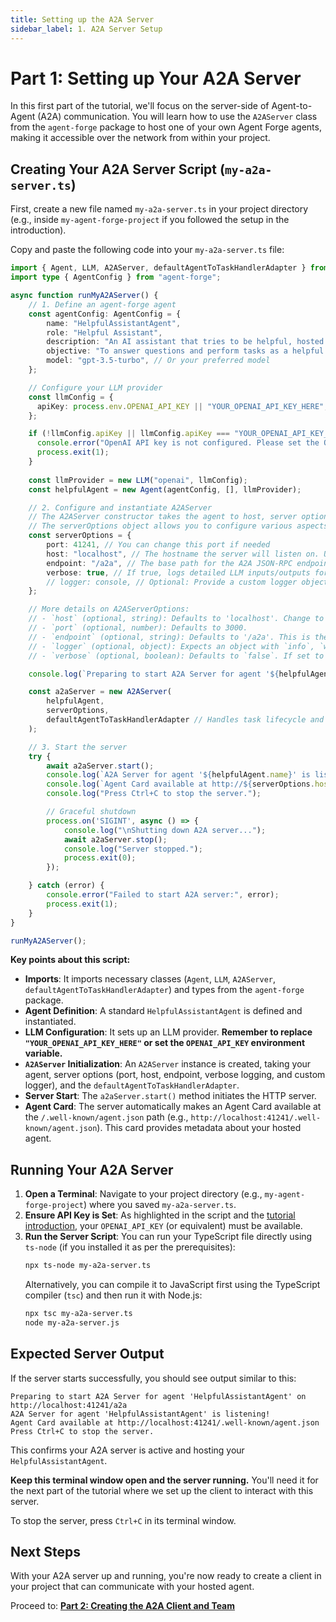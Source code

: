 ```yaml
---
title: Setting up the A2A Server
sidebar_label: 1. A2A Server Setup
---
```



# Part 1: Setting up Your A2A Server

In this first part of the tutorial, we'll focus on the server-side of Agent-to-Agent (A2A) communication. You will learn how to use the `A2AServer` class from the `agent-forge` package to host one of your own Agent Forge agents, making it accessible over the network from within your project.

## Creating Your A2A Server Script (`my-a2a-server.ts`)

First, create a new file named `my-a2a-server.ts` in your project directory (e.g., inside `my-agent-forge-project` if you followed the setup in the introduction).

Copy and paste the following code into your `my-a2a-server.ts` file:

```typescript
import { Agent, LLM, A2AServer, defaultAgentToTaskHandlerAdapter } from "agent-forge";
import type { AgentConfig } from "agent-forge";

async function runMyA2AServer() {
    // 1. Define an agent-forge agent
    const agentConfig: AgentConfig = {
        name: "HelpfulAssistantAgent",
        role: "Helpful Assistant",
        description: "An AI assistant that tries to be helpful, hosted via A2A.",
        objective: "To answer questions and perform tasks as a helpful AI assistant.",
        model: "gpt-3.5-turbo", // Or your preferred model
    };

    // Configure your LLM provider
    const llmConfig = {
      apiKey: process.env.OPENAI_API_KEY || "YOUR_OPENAI_API_KEY_HERE",
    };

    if (!llmConfig.apiKey || llmConfig.apiKey === "YOUR_OPENAI_API_KEY_HERE") {
      console.error("OpenAI API key is not configured. Please set the OPENAI_API_KEY environment variable or update the script.");
      process.exit(1);
    }
    
    const llmProvider = new LLM("openai", llmConfig);
    const helpfulAgent = new Agent(agentConfig, [], llmProvider);

    // 2. Configure and instantiate A2AServer
    // The A2AServer constructor takes the agent to host, server options, and an optional task handler adapter.
    // The serverOptions object allows you to configure various aspects of the server:
    const serverOptions = {
        port: 41241, // You can change this port if needed
        host: "localhost", // The hostname the server will listen on. Use '0.0.0.0' to listen on all available interfaces.
        endpoint: "/a2a", // The base path for the A2A JSON-RPC endpoint.
        verbose: true, // If true, logs detailed LLM inputs/outputs for tasks.
        // logger: console, // Optional: Provide a custom logger object (e.g., winston, pino). Defaults to global console.
    };

    // More details on A2AServerOptions:
    // - `host` (optional, string): Defaults to 'localhost'. Change to '0.0.0.0' to make the server accessible from your local network.
    // - `port` (optional, number): Defaults to 3000.
    // - `endpoint` (optional, string): Defaults to '/a2a'. This is the path where the A2A API will be available.
    // - `logger` (optional, object): Expects an object with `info`, `warn`, and `error` methods (e.g., `console` or a custom logger instance).
    // - `verbose` (optional, boolean): Defaults to `false`. If set to `true`, the server will log the detailed input sent to the agent's LLM and the raw output received from it for each task processed via A2A. This is very helpful for debugging the agent's behavior when it's operating as a remote service.

    console.log(`Preparing to start A2A Server for agent '${helpfulAgent.name}' on http://${serverOptions.host}:${serverOptions.port}${serverOptions.endpoint}`);

    const a2aServer = new A2AServer(
        helpfulAgent, 
        serverOptions, 
        defaultAgentToTaskHandlerAdapter // Handles task lifecycle and agent interaction
    );

    // 3. Start the server
    try {
        await a2aServer.start();
        console.log(`A2A Server for agent '${helpfulAgent.name}' is listening!`);
        console.log(`Agent Card available at http://${serverOptions.host}:${serverOptions.port}/.well-known/agent.json`);
        console.log("Press Ctrl+C to stop the server.");

        // Graceful shutdown
        process.on('SIGINT', async () => {
            console.log("\nShutting down A2A server...");
            await a2aServer.stop();
            console.log("Server stopped.");
            process.exit(0);
        });

    } catch (error) {
        console.error("Failed to start A2A server:", error);
        process.exit(1);
    }
}

runMyA2AServer();
```

**Key points about this script:**

*   **Imports**: It imports necessary classes (`Agent`, `LLM`, `A2AServer`, `defaultAgentToTaskHandlerAdapter`) and types from the `agent-forge` package.
*   **Agent Definition**: A standard `HelpfulAssistantAgent` is defined and instantiated.
*   **LLM Configuration**: It sets up an LLM provider. **Remember to replace `"YOUR_OPENAI_API_KEY_HERE"` or set the `OPENAI_API_KEY` environment variable.**
*   **`A2AServer` Initialization**: An `A2AServer` instance is created, taking your agent, server options (port, host, endpoint, verbose logging, and custom logger), and the `defaultAgentToTaskHandlerAdapter`.
*   **Server Start**: The `a2aServer.start()` method initiates the HTTP server.
*   **Agent Card**: The server automatically makes an Agent Card available at the `/.well-known/agent.json` path (e.g., `http://localhost:41241/.well-known/agent.json`). This card provides metadata about your hosted agent.

## Running Your A2A Server

1.  **Open a Terminal**: Navigate to your project directory (e.g., `my-agent-forge-project`) where you saved `my-a2a-server.ts`.
2.  **Ensure API Key is Set**: As highlighted in the script and the [tutorial introduction](./index.mdx#prerequisites), your `OPENAI_API_KEY` (or equivalent) must be available.
3.  **Run the Server Script**:
    You can run your TypeScript file directly using `ts-node` (if you installed it as per the prerequisites):
    ```bash
    npx ts-node my-a2a-server.ts
    ```
    Alternatively, you can compile it to JavaScript first using the TypeScript compiler (`tsc`) and then run it with Node.js:
    ```bash
    npx tsc my-a2a-server.ts
    node my-a2a-server.js
    ```

## Expected Server Output

If the server starts successfully, you should see output similar to this:

```text
Preparing to start A2A Server for agent 'HelpfulAssistantAgent' on http://localhost:41241/a2a
A2A Server for agent 'HelpfulAssistantAgent' is listening!
Agent Card available at http://localhost:41241/.well-known/agent.json
Press Ctrl+C to stop the server.
```

This confirms your A2A server is active and hosting your `HelpfulAssistantAgent`.

**Keep this terminal window open and the server running.** You'll need it for the next part of the tutorial where we set up the client to interact with this server.

To stop the server, press `Ctrl+C` in its terminal window.

## Next Steps

With your A2A server up and running, you're now ready to create a client in your project that can communicate with your hosted agent.

Proceed to: [**Part 2: Creating the A2A Client and Team**](./creating-a2a-client-and-team.mdx) 